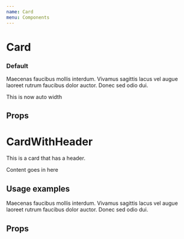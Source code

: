 ```yaml
---
name: Card
menu: Components
---
```



# Card
<Metadata pkg={pkg}/>

### Default
<Playground>
<Card>
  <div>
  <p>Maecenas faucibus mollis interdum. Vivamus sagittis lacus vel
  augue laoreet rutrum faucibus dolor auctor. Donec sed odio dui.</p>
    <ButtonPrimary text="Do action!" />
    <ButtonSecondary text="Cancel Action!" />
</div>
</Card>
</Playground>


<Playground>
<Card fullWidth={false}>
  <div>
    <p>This is now auto width</p>
  </div>
</Card>
</Playground>


## Props

<Props of={Card} />

# CardWithHeader

This is a card that has a header.

<CardWithHeader header="Give the card header">
<p>Content goes in here</p>
</CardWithHeader>

## Usage examples

<Playground>
<CardWithHeader header="Give the card header" >
    <div>
        <p>Maecenas faucibus mollis interdum.
        Vivamus sagittis lacus vel augue laoreet rutrum faucibus dolor auctor.
        Donec sed odio dui.
        </p>
        <ButtonPrimary text="Do action!" />
        <ButtonSecondary text="Cancel Action!" />
    </div>
</CardWithHeader>
</Playground>

## Props

<Props of={CardWithHeader} />

